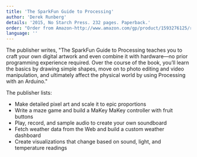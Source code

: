 ```yaml
---
title: 'The SparkFun Guide to Processing'
author: 'Derek Runberg'
details: '2015, No Starch Press. 232 pages. Paperback.'
order: "Order from Amazon-http://www.amazon.com/gp/product/1593276125/ref=as_li_tl?ie=UTF8&camp=1789&creative=390957&creativeASIN=1593276125&linkCode=as2&tag=processing09-20&linkId=B7WHOVIHDYFQDJQZ"
language: ''
---
```


The publisher writes, "The SparkFun Guide to Processing teaches you to craft your own digital artwork and even combine it with hardware—no prior programming experience required. Over the course of the book, you’ll learn the basics by drawing simple shapes, move on to photo editing and video manipulation, and ultimately affect the physical world by using Processing with an Arduino."

The publisher lists:

- Make detailed pixel art and scale it to epic proportions
- Write a maze game and build a MaKey MaKey controller with fruit buttons
- Play, record, and sample audio to create your own soundboard
- Fetch weather data from the Web and build a custom weather dashboard
- Create visualizations that change based on sound, light, and temperature readings